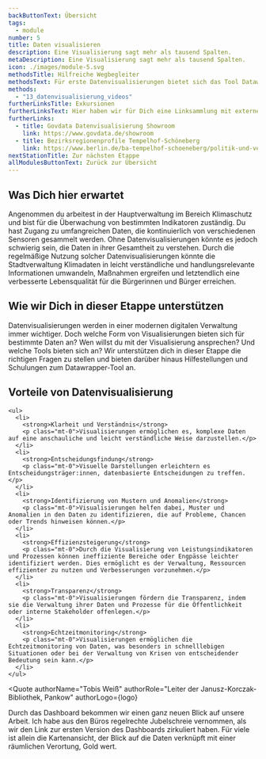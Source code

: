 ```yaml
---
backButtonText: Übersicht
tags:
  - module
number: 5
title: Daten visualisieren
description: Eine Visualisierung sagt mehr als tausend Spalten.
metaDescription: Eine Visualisierung sagt mehr als tausend Spalten.
icon: ./images/module-5.svg
methodsTitle: Hilfreiche Wegbegleiter
methodsText: Für erste Datenvisualisierungen bietet sich das Tool Datawrapper an. Die Ergebnisse lassen sich unkompliziert über Imperia in den Auftritt des Landes Berlin integrieren. Darüber hinaus findet du hier auch weitere Inspirationen für Datenvisualisierungen.
methods:
  - "13_datenvisualisierung_videos"
furtherLinksTitle: Exkursionen
furtherLinksText: Hier haben wir für Dich eine Linksammlung mit externen Ressourcen zusammengetragen. Falls Du noch tiefer ins Thema einsteigen willst – wünschen wir viel Spaß beim Stöbern!
furtherLinks:
  - title: Govdata Datenvisualisierung Showroom
    link: https://www.govdata.de/showroom
  - title: Bezirksregionenprofile Tempelhof-Schöneberg
    link: https://www.berlin.de/ba-tempelhof-schoeneberg/politik-und-verwaltung/service-und-organisationseinheiten/koordination-und-beteiligung/bezirksregionen/
nextStationTitle: Zur nächsten Etappe
allModulesButtonText: Zurück zur Übersicht
---
```


## Was Dich hier erwartet

Angenommen du arbeitest in der Hauptverwaltung im Bereich Klimaschutz und bist für die Überwachung von bestimmten Indikatoren zuständig. Du hast Zugang zu umfangreichen Daten, die kontinuierlich von verschiedenen Sensoren gesammelt werden. Ohne Datenvisualisierungen könnte es jedoch schwierig sein, die Daten in ihrer Gesamtheit zu verstehen. Durch die regelmäßige Nutzung solcher Datenvisualisierungen könnte die Stadtverwaltung Klimadaten in leicht verständliche und handlungsrelevante Informationen umwandeln, Maßnahmen ergreifen und letztendlich eine verbesserte Lebensqualität für die Bürgerinnen und Bürger erreichen.

## Wie wir Dich in dieser Etappe unterstützen

Datenvisualisierungen werden in einer modernen digitalen Verwaltung immer wichtiger. Doch welche Form von Visualisierungen bieten sich für bestimmte Daten an? Wen willst du mit der Visualisierung ansprechen? Und welche Tools bieten sich an? Wir unterstützen dich in dieser Etappe die richtigen Fragen zu stellen und bieten darüber hinaus Hilfestellungen und Schulungen zum Datawrapper-Tool an.

<TextContentSection class="bg-bg-alt px-4 sm:px-6">
    <h2>Vorteile von Datenvisualisierung</h2>

    <ul>
      <li>
        <strong>Klarheit und Verständnis</strong>
        <p class="mt-0">Visualisierungen ermöglichen es, komplexe Daten auf eine anschauliche und leicht verständliche Weise darzustellen.</p>
      </li>
      <li>
        <strong>Entscheidungsfindung</strong>
        <p class="mt-0">Visuelle Darstellungen erleichtern es Entscheidungsträger:innen, datenbasierte Entscheidungen zu treffen.</p>
      </li>
      <li>
        <strong>Identifizierung von Mustern und Anomalien</strong>
        <p class="mt-0">Visualisierungen helfen dabei, Muster und Anomalien in den Daten zu identifizieren, die auf Probleme, Chancen oder Trends hinweisen können.</p>
      </li>
      <li>
        <strong>Effizienzsteigerung</strong>
        <p class="mt-0">Durch die Visualisierung von Leistungsindikatoren und Prozessen können ineffiziente Bereiche oder Engpässe leichter identifiziert werden. Dies ermöglicht es der Verwaltung, Ressourcen effizienter zu nutzen und Verbesserungen vorzunehmen.</p>
      </li>
      <li>
        <strong>Transparenz</strong>
        <p class="mt-0">Visualisierungen fördern die Transparenz, indem sie die Verwaltung ihrer Daten und Prozesse für die Öffentlichkeit oder interne Stakeholder offenlegen.</p>
      </li>
      <li>
        <strong>Echtzeitmonitoring</strong>
        <p class="mt-0">Visualisierungen ermöglichen die Echtzeitmonitoring von Daten, was besonders in schnelllebigen Situationen oder bei der Verwaltung von Krisen von entscheidender Bedeutung sein kann.</p>
      </li>
    </ul>

</TextContentSection>


<Quote
  authorName="Tobis Weiß"
  authorRole="Leiter der Janusz-Korczak-Bibliothek, Pankow"
  authorLogo={logo}
>
  Durch das Dashboard bekommen wir einen ganz neuen Blick auf unsere Arbeit. Ich
  habe aus den Büros regelrechte Jubelschreie vernommen, als wir den Link zur
  ersten Version des Dashboards zirkuliert haben. Für viele ist allein die
  Kartenansicht, der Blick auf die Daten verknüpft mit einer räumlichen
  Verortung, Gold wert.
</Quote>

